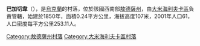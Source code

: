 {{coord|47|8|15|N|29|48|12|E|scale:30000|display=title}}

'''巴加切韋'''（{{lang-uk|Багачеве}}），是[[烏克蘭|烏克蘭]]的村落，位於該國西南部[[敖德薩州|敖德薩州]]，由[[大米海利夫卡區|大米海利夫卡區]]負責管轄，始建於1850年，面積0.24平方公里，海拔高度107米，2001年人口61，人口密度每平方公里253.11人。

{{DEFAULTSORT:Багачеве}}
[[Category:敖德薩州村落|Category:敖德薩州村落]]
[[Category:大米海利夫卡區村落|Category:大米海利夫卡區村落]]


{{Odessa-geo-stub}}